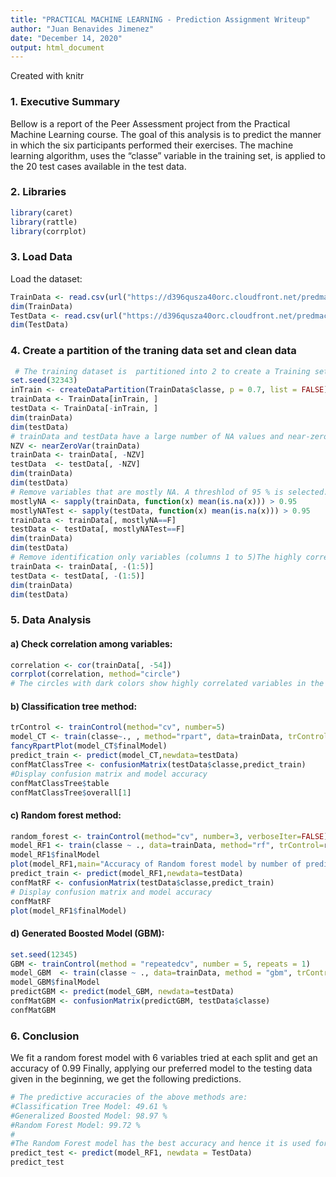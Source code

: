 ---
title: "PRACTICAL MACHINE LEARNING - Prediction Assignment Writeup"
author: "Juan Benavides Jimenez"
date: "December 14, 2020"
output: html_document
---
Created with knitr

### 1. Executive Summary

Bellow is a  report of the Peer Assessment project from the Practical Machine Learning course. The goal of this analysis is to predict the manner in which the six participants performed their exercises. The machine learning algorithm,  uses the "classe" variable in the training set, is applied to the 20 test cases available in the test data. 

### 2. Libraries
```{r results='hide', message=FALSE}
library(caret)
library(rattle)
library(corrplot)
```

### 3. Load Data
Load the dataset:
```{r results='hide', message=FALSE}
TrainData <- read.csv(url("https://d396qusza40orc.cloudfront.net/predmachlearn/pml-training.csv"),header=TRUE)
dim(TrainData)
TestData <- read.csv(url("https://d396qusza40orc.cloudfront.net/predmachlearn/pml-testing.csv"),header=TRUE)
dim(TestData)
```

### 4. Create a partition of the traning data set and clean data

```{r  message=FALSE}
 # The training dataset is  partitioned into 2 to create a Training set with 70% of the data for the modeling process.  A Test set is created with the remaining 30% for the validations.
set.seed(32343)
inTrain <- createDataPartition(TrainData$classe, p = 0.7, list = FALSE)
trainData <- TrainData[inTrain, ]
testData <- TrainData[-inTrain, ]
dim(trainData)
dim(testData)
# trainData and testData have a large number of NA values and near-zero-variance (NZV) variables. Remove both.
NZV <- nearZeroVar(trainData)
trainData <- trainData[, -NZV]
testData  <- testData[, -NZV]
dim(trainData)
dim(testData)
# Remove variables that are mostly NA. A threshlod of 95 % is selected.
mostlyNA <- sapply(trainData, function(x) mean(is.na(x))) > 0.95
mostlyNATest <- sapply(testData, function(x) mean(is.na(x))) > 0.95
trainData <- trainData[, mostlyNA==F]
testData <- testData[, mostlyNATest==F]
dim(trainData)
dim(testData)
# Remove identification only variables (columns 1 to 5)The highly correlated variables are shown in dark colors in the graph above. To make an even more compact analysis, a PCA (Principal Components Analysis) could be performed as a pre-processing step to the datasets. Nevertheless, as the correlations are quite few, this step will not be applied for this assignment.
trainData <- trainData[, -(1:5)]
testData <- testData[, -(1:5)]
dim(trainData)
dim(testData)
```
### 5. Data Analysis 
####  a)  Check correlation among variables:

```{r results='hide', message=FALSE}
correlation <- cor(trainData[, -54])
corrplot(correlation, method="circle")
# The circles with dark colors show highly correlated variables in the graph above. Correlations do not seem to give any analysis points as they are very less.
```

#### b) Classification tree method:


```{r message=FALSE}
trControl <- trainControl(method="cv", number=5)
model_CT <- train(classe~., , method="rpart", data=trainData, trControl=trControl)
fancyRpartPlot(model_CT$finalModel)
predict_train <- predict(model_CT,newdata=testData)
confMatClassTree <- confusionMatrix(testData$classe,predict_train)
#Display confusion matrix and model accuracy
confMatClassTree$table
confMatClassTree$overall[1]
```
#### c)  Random forest method:

```{r message=FALSE}
random_forest <- trainControl(method="cv", number=3, verboseIter=FALSE)
model_RF1 <- train(classe ~ ., data=trainData, method="rf", trControl=random_forest)
model_RF1$finalModel
plot(model_RF1,main="Accuracy of Random forest model by number of predictors")
predict_train <- predict(model_RF1,newdata=testData)
confMatRF <- confusionMatrix(testData$classe,predict_train)
# Display confusion matrix and model accuracy
confMatRF
plot(model_RF1$finalModel)
```

#### d) Generated Boosted Model (GBM):

```{r  message=FALSE}
set.seed(12345)
GBM <- trainControl(method = "repeatedcv", number = 5, repeats = 1)
model_GBM  <- train(classe ~ ., data=trainData, method = "gbm", trControl = GBM, verbose = FALSE)
model_GBM$finalModel
predictGBM <- predict(model_GBM, newdata=testData)
confMatGBM <- confusionMatrix(predictGBM, testData$classe)
confMatGBM
```

### 6. Conclusion
We fit a random forest model with 6 variables tried at each split and get an accuracy of 0.99 Finally, applying our preferred model to the testing data given in the beginning, we get the following predictions.
```{r message=FALSE}
# The predictive accuracies of the above methods are:
#Classification Tree Model: 49.61 %
#Generalized Boosted Model: 98.97 %       
#Random Forest Model: 99.72 %
#
#The Random Forest model has the best accuracy and hence it is used for predictions on the 20 data points from the original testing dataset.
predict_test <- predict(model_RF1, newdata = TestData)
predict_test
```

